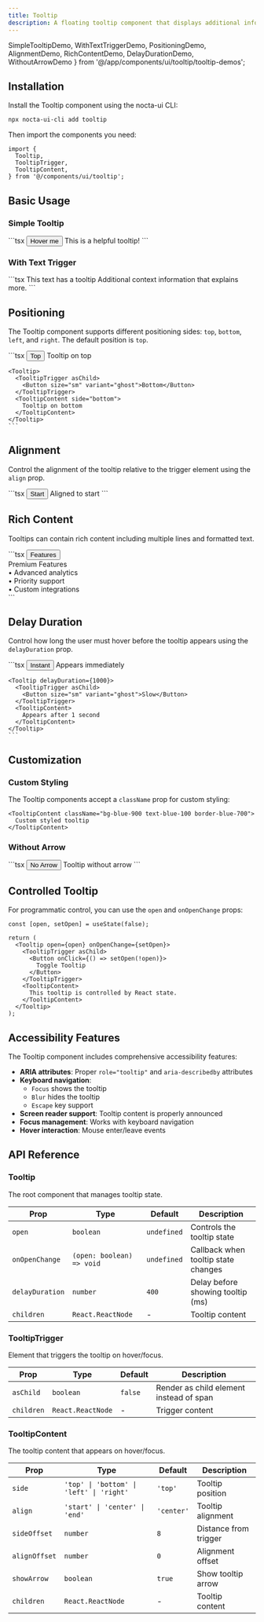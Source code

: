 ```yaml
---
title: Tooltip
description: A floating tooltip component that displays additional information on hover or focus with smart positioning and accessibility features
---
```


  SimpleTooltipDemo,
  WithTextTriggerDemo,
  PositioningDemo,
  AlignmentDemo,
  RichContentDemo,
  DelayDurationDemo,
  WithoutArrowDemo
} from '@/app/components/ui/tooltip/tooltip-demos';

## Installation

Install the Tooltip component using the nocta-ui CLI:

```bash
npx nocta-ui-cli add tooltip
```

Then import the components you need:

```tsx
import {
  Tooltip,
  TooltipTrigger,
  TooltipContent,
} from '@/components/ui/tooltip';
```

## Basic Usage

### Simple Tooltip

<DocsTabs defaultValue="preview">
  <DocsTab value="preview" title="Preview">
    <SimpleTooltipDemo />
  </DocsTab>
  <DocsTab value="code" title="Code">
    ```tsx
    <Tooltip>
      <TooltipTrigger asChild>
        <Button variant="secondary">Hover me</Button>
      </TooltipTrigger>
      <TooltipContent>
        This is a helpful tooltip!
      </TooltipContent>
    </Tooltip>
    ```
  </DocsTab>
</DocsTabs>

### With Text Trigger

<DocsTabs defaultValue="preview">
  <DocsTab value="preview" title="Preview">
    <WithTextTriggerDemo />
  </DocsTab>
  <DocsTab value="code" title="Code">
    ```tsx
    <span>
      This text has a 
      <Tooltip>
        <TooltipTrigger className="underline decoration-dotted underline-offset-4 cursor-help mx-1">
          tooltip
        </TooltipTrigger>
        <TooltipContent>
          Additional context information
        </TooltipContent>
      </Tooltip>
      that explains more.
    </span>
    ```
  </DocsTab>
</DocsTabs>

## Positioning

The Tooltip component supports different positioning sides: `top`, `bottom`, `left`, and `right`. The default position is `top`.

<DocsTabs defaultValue="preview">
  <DocsTab value="preview" title="Preview">
    <PositioningDemo />
  </DocsTab>
  <DocsTab value="code" title="Code">
    ```tsx
    <Tooltip>
      <TooltipTrigger asChild>
        <Button size="sm" variant="ghost">Top</Button>
      </TooltipTrigger>
      <TooltipContent side="top">
        Tooltip on top
      </TooltipContent>
    </Tooltip>
    
    <Tooltip>
      <TooltipTrigger asChild>
        <Button size="sm" variant="ghost">Bottom</Button>
      </TooltipTrigger>
      <TooltipContent side="bottom">
        Tooltip on bottom
      </TooltipContent>
    </Tooltip>
    ```
  </DocsTab>
</DocsTabs>

## Alignment

Control the alignment of the tooltip relative to the trigger element using the `align` prop.

<DocsTabs defaultValue="preview">
  <DocsTab value="preview" title="Preview">
    <AlignmentDemo />
  </DocsTab>
  <DocsTab value="code" title="Code">
    ```tsx
    <Tooltip>
      <TooltipTrigger asChild>
        <Button size="sm" variant="secondary">Start</Button>
      </TooltipTrigger>
      <TooltipContent side="bottom" align="start">
        Aligned to start
      </TooltipContent>
    </Tooltip>
    ```
  </DocsTab>
</DocsTabs>

## Rich Content

Tooltips can contain rich content including multiple lines and formatted text.

<DocsTabs defaultValue="preview">
  <DocsTab value="preview" title="Preview">
    <RichContentDemo />
  </DocsTab>
  <DocsTab value="code" title="Code">
    ```tsx
    <Tooltip>
      <TooltipTrigger asChild>
        <Button variant="primary">Features</Button>
      </TooltipTrigger>
      <TooltipContent className="max-w-xs">
        <div className="space-y-1">
          <div className="font-medium">Premium Features</div>
          <div className="text-xs opacity-90">
            • Advanced analytics<br/>
            • Priority support<br/>
            • Custom integrations
          </div>
        </div>
      </TooltipContent>
    </Tooltip>
    ```
  </DocsTab>
</DocsTabs>

## Delay Duration

Control how long the user must hover before the tooltip appears using the `delayDuration` prop.

<DocsTabs defaultValue="preview">
  <DocsTab value="preview" title="Preview">
    <DelayDurationDemo />
  </DocsTab>
  <DocsTab value="code" title="Code">
    ```tsx
    <Tooltip delayDuration={0}>
      <TooltipTrigger asChild>
        <Button size="sm" variant="ghost">Instant</Button>
      </TooltipTrigger>
      <TooltipContent>
        Appears immediately
      </TooltipContent>
    </Tooltip>
    
    <Tooltip delayDuration={1000}>
      <TooltipTrigger asChild>
        <Button size="sm" variant="ghost">Slow</Button>
      </TooltipTrigger>
      <TooltipContent>
        Appears after 1 second
      </TooltipContent>
    </Tooltip>
    ```
  </DocsTab>
</DocsTabs>

## Customization

### Custom Styling

The Tooltip components accept a `className` prop for custom styling:

```tsx
<TooltipContent className="bg-blue-900 text-blue-100 border-blue-700">
  Custom styled tooltip
</TooltipContent>
```

### Without Arrow

<DocsTabs defaultValue="preview">
  <DocsTab value="preview" title="Preview">
    <WithoutArrowDemo />
  </DocsTab>
  <DocsTab value="code" title="Code">
    ```tsx
    <Tooltip>
      <TooltipTrigger asChild>
        <Button variant="secondary">No Arrow</Button>
      </TooltipTrigger>
      <TooltipContent showArrow={false}>
        Tooltip without arrow
      </TooltipContent>
    </Tooltip>
    ```
  </DocsTab>
</DocsTabs>

## Controlled Tooltip

For programmatic control, you can use the `open` and `onOpenChange` props:

```tsx
const [open, setOpen] = useState(false);

return (
  <Tooltip open={open} onOpenChange={setOpen}>
    <TooltipTrigger asChild>
      <Button onClick={() => setOpen(!open)}>
        Toggle Tooltip
      </Button>
    </TooltipTrigger>
    <TooltipContent>
      This tooltip is controlled by React state.
    </TooltipContent>
  </Tooltip>
);
```

## Accessibility Features

The Tooltip component includes comprehensive accessibility features:

- **ARIA attributes**: Proper `role="tooltip"` and `aria-describedby` attributes
- **Keyboard navigation**: 
  - `Focus` shows the tooltip
  - `Blur` hides the tooltip
  - `Escape` key support
- **Screen reader support**: Tooltip content is properly announced
- **Focus management**: Works with keyboard navigation
- **Hover interaction**: Mouse enter/leave events

## API Reference

### Tooltip

The root component that manages tooltip state.

| Prop | Type | Default | Description |
|------|------|---------|-------------|
| `open` | `boolean` | `undefined` | Controls the tooltip state |
| `onOpenChange` | `(open: boolean) => void` | `undefined` | Callback when tooltip state changes |
| `delayDuration` | `number` | `400` | Delay before showing tooltip (ms) |
| `children` | `React.ReactNode` | - | Tooltip content |

### TooltipTrigger

Element that triggers the tooltip on hover/focus.

| Prop | Type | Default | Description |
|------|------|---------|-------------|
| `asChild` | `boolean` | `false` | Render as child element instead of span |
| `children` | `React.ReactNode` | - | Trigger content |

### TooltipContent

The tooltip content that appears on hover/focus.

| Prop | Type | Default | Description |
|------|------|---------|-------------|
| `side` | `'top' \| 'bottom' \| 'left' \| 'right'` | `'top'` | Tooltip position |
| `align` | `'start' \| 'center' \| 'end'` | `'center'` | Tooltip alignment |
| `sideOffset` | `number` | `8` | Distance from trigger |
| `alignOffset` | `number` | `0` | Alignment offset |
| `showArrow` | `boolean` | `true` | Show tooltip arrow |
| `children` | `React.ReactNode` | - | Tooltip content |
``` 